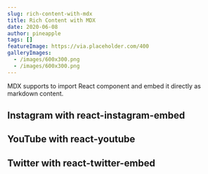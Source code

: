 ```yaml
---
slug: rich-content-with-mdx
title: Rich Content with MDX
date: 2020-06-08
author: pineapple
tags: []
featureImage: https://via.placeholder.com/400
galleryImages:
  - /images/600x300.png
  - /images/600x300.png
---
```


MDX supports to import React component and embed it directly as markdown content.

## Instagram with react-instagram-embed

<p>
  <InstagramEmbed
    url="https://instagr.am/p/Zw9o4/"
    maxWidth={320}
    hideCaption={true}
  />
</p>

## YouTube with react-youtube

<p>
  <YouTube videoId={"2g811Eo7K8U"} containerClassName={"youtube-container"} />
</p>

## Twitter with react-twitter-embed

<p>
  <TwitterTweetEmbed tweetId={"933354946111705097"} />
</p>
